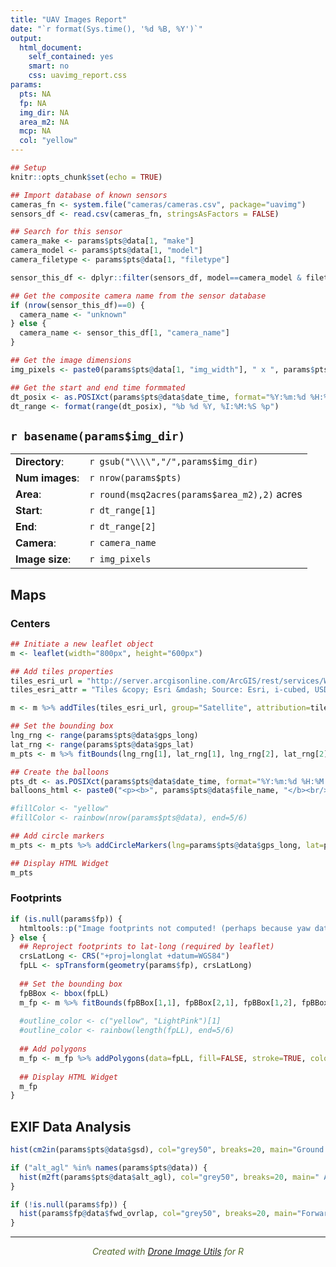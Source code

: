```yaml
---
title: "UAV Images Report"
date: "`r format(Sys.time(), '%d %B, %Y')`"
output: 
  html_document: 
    self_contained: yes
    smart: no
    css: uavimg_report.css
params:
  pts: NA
  fp: NA
  img_dir: NA
  area_m2: NA
  mcp: NA
  col: "yellow"
---
```


```r
## Setup
knitr::opts_chunk$set(echo = TRUE)

## Import database of known sensors
cameras_fn <- system.file("cameras/cameras.csv", package="uavimg")
sensors_df <- read.csv(cameras_fn, stringsAsFactors = FALSE)

## Search for this sensor
camera_make <- params$pts@data[1, "make"]
camera_model <- params$pts@data[1, "model"]
camera_filetype <- params$pts@data[1, "filetype"]

sensor_this_df <- dplyr::filter(sensors_df, model==camera_model & filetype==camera_filetype)

## Get the composite camera name from the sensor database
if (nrow(sensor_this_df)==0) {
  camera_name <- "unknown"
} else {
  camera_name <- sensor_this_df[1, "camera_name"]
}

## Get the image dimensions
img_pixels <- paste0(params$pts@data[1, "img_width"], " x ", params$pts@data[1, "img_height"])

## Get the start and end time formmated
dt_posix <- as.POSIXct(params$pts@data$date_time, format="%Y:%m:%d %H:%M:%S")
dt_range <- format(range(dt_posix), "%b %d %Y, %I:%M:%S %p")

```

## `r basename(params$img_dir)`

<table>
<tr><td>__Directory__:</td><td>`r gsub("\\\\","/",params$img_dir)`</td></tr>
<tr><td>__Num images__:</td><td>`r nrow(params$pts)`</td></tr>
<tr><td>__Area__:</td><td>`r round(msq2acres(params$area_m2),2)` acres</td></tr>
<tr><td>__Start__:</td><td>`r dt_range[1]`</td></tr>
<tr><td>__End__:</td><td>`r dt_range[2]`</td></tr>
<tr><td>__Camera__:</td><td>`r camera_name`</td></tr>
<tr><td>__Image size__:</td><td>`r img_pixels`</td></tr>
</table>


## Maps {.tabset}

### Centers

```r
## Initiate a new leaflet object
m <- leaflet(width="800px", height="600px")

## Add tiles properties
tiles_esri_url = "http://server.arcgisonline.com/ArcGIS/rest/services/World_Imagery/MapServer/tile/{z}/{y}/{x}"
tiles_esri_attr = "Tiles &copy; Esri &mdash; Source: Esri, i-cubed, USDA, USGS, AEX, GeoEye, Getmapping, Aerogrid, IGN, IGP, UPR-EGP, and the GIS User Community"

m <- m %>% addTiles(tiles_esri_url, group="Satellite", attribution=tiles_esri_attr) %>% addTiles(group="Open Street Map") %>% addLayersControl(baseGroups = c("Satellite", "Open Street Map"), options = layersControlOptions(collapsed = FALSE))

## Set the bounding box
lng_rng <- range(params$pts@data$gps_long)
lat_rng <- range(params$pts@data$gps_lat)
m_pts <- m %>% fitBounds(lng_rng[1], lat_rng[1], lng_rng[2], lat_rng[2])

## Create the balloons
pts_dt <- as.POSIXct(params$pts@data$date_time, format="%Y:%m:%d %H:%M:%S")
balloons_html <- paste0("<p><b>", params$pts@data$file_name, "</b><br/>", format(pts_dt, "%b %d, %Y"), "<br/>", format(pts_dt, "%I:%M:%S %p"), "</p>")

#fillColor <- "yellow"
#fillColor <- rainbow(nrow(params$pts@data), end=5/6)

## Add circle markers
m_pts <- m_pts %>% addCircleMarkers(lng=params$pts@data$gps_long, lat=params$pts@data$gps_lat, radius=3, stroke=FALSE, fillColor=params$col, fillOpacity=1, popup=balloons_html)

## Display HTML Widget
m_pts
```

### Footprints

```r

if (is.null(params$fp)) {
  htmltools::p("Image footprints not computed! (perhaps because yaw data was not saved in the EXIF)")
} else {  
  ## Reproject footprints to lat-long (required by leaflet)
  crsLatLong <- CRS("+proj=longlat +datum=WGS84")
  fpLL <- spTransform(geometry(params$fp), crsLatLong)
  
  ## Set the bounding box
  fpBBox <- bbox(fpLL)
  m_fp <- m %>% fitBounds(fpBBox[1,1], fpBBox[2,1], fpBBox[1,2], fpBBox[2,2])
  
  #outline_color <- c("yellow", "LightPink")[1]
  #outline_color <- rainbow(length(fpLL), end=5/6)
  
  ## Add polygons
  m_fp <- m_fp %>% addPolygons(data=fpLL, fill=FALSE, stroke=TRUE, color=params$col, weight=2, dashArray="1,2")
  
  ## Display HTML Widget
  m_fp
}
```

## EXIF Data Analysis

```r
hist(cm2in(params$pts@data$gsd), col="grey50", breaks=20, main="Ground Sampling Distance", xlab="estimated GSD (inches)", ylab="freq")
```

```r
if ("alt_agl" %in% names(params$pts@data)) {
  hist(m2ft(params$pts@data$alt_agl), col="grey50", breaks=20, main=" Altitude", xlab="recorded altitude above launch (ft)", ylab="freq")
}
```

```r
if (!is.null(params$fp)) {
  hist(params$fp@data$fwd_ovrlap, col="grey50", breaks=20, main="Forward Overlap", xlab="estimated overlap (%)", ylab="freq")
}
```

<hr/><p style="text-align:center; color:#556B2F;"><em>Created with <a href="https://github.com/UCANR-IGIS/uavimg" target="_blank">Drone Image Utils</a> for R</em><br/></p>
